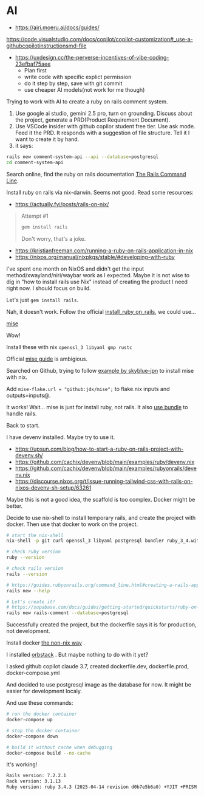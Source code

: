 # AI

- https://airi.moeru.ai/docs/guides/

https://code.visualstudio.com/docs/copilot/copilot-customization#_use-a-githubcopilotinstructionsmd-file

- https://uxdesign.cc/the-perverse-incentives-of-vibe-coding-23efbaf75aee
    - Plan first
    - write code with specific explict permission
    - do it step by step, save with git commit
    - use cheaper AI models(not work for me though)

Trying to work with AI to create a ruby on rails comment system.

1. Use google ai studio, gemini 2.5 pro, turn on grounding. Discuss about the project, generate a PRD(Product Requirement Document).
2. Use VSCode insider with github copilor student free tier. Use ask mode. Feed it the PRD. It responds with a suggestion of file structure. Tell it I want to create it by hand.
3. it says:

```bash
rails new comment-system-api --api --database=postgresql
cd comment-system-api
```

Search online, find the ruby on rails documentation [The Rails Command Line](https://guides.rubyonrails.org/command_line.html).

Install ruby on rails via nix-darwin. Seems not good. Read some resources:

- https://actually.fyi/posts/rails-on-nix/

> Attempt #1
>
> ```bash
> gem install rails
> ```
>
> Don't worry, that's a joke.

- https://kristianfreeman.com/running-a-ruby-on-rails-application-in-nix
- https://nixos.org/manual/nixpkgs/stable/#developing-with-ruby

I've spent one month on NixOS and didn't get the input method/xwayland/niri/waybar work as I expected. Maybe it is not wise to dig in "how to install rails use Nix" instead of creating the product I need right now. I should focus on build.

Let's just `gem install rails`.

Nah, it doesn't work. Follow the official [install_ruby_on_rails](https://guides.rubyonrails.org/install_ruby_on_rails.html#install-ruby-on-macos), we could use...

[mise](https://mise.jdx.dev/demo.html)

Wow!

Install these with nix `openssl_3 libyaml gmp rustc`

Official [mise guide](https://mise.jdx.dev/installing-mise.html#nix) is ambigious.

Searched on Github, trying to follow [example by skyblue-jpn](https://github.com/search?q=repo:skyblue-jpn/.dotfiles%20mise&type=code) to install mise with nix.

Add `mise-flake.url = "github:jdx/mise";` to flake.nix inputs and outputs=inputs@.

It works! Wait... mise is just for install ruby, not rails. It also [use bundle](https://mise.jdx.dev/mise-cookbook/ruby.html#a-ruby-on-rails-project) to handle rails.

Back to start.

I have devenv installed. Maybe try to use it.

- https://upsun.com/blog/how-to-start-a-ruby-on-rails-project-with-devenv.sh/
- https://github.com/cachix/devenv/blob/main/examples/ruby/devenv.nix
- https://github.com/cachix/devenv/blob/main/examples/rubyonrails/devenv.nix
- https://discourse.nixos.org/t/issue-running-tailwind-css-with-rails-on-nixos-devenv-sh-setup/63261

Maybe this is not a good idea, the scaffold is too complex. Docker might be better.

Decide to use nix-shell to install temporary rails, and create the project with docker. Then use that docker to work on the project.

```bash
# start the nix-shell
nix-shell -p git curl openssl_3 libyaml postgresql bundler ruby_3_4.withPackages'(ps: [ps.rails])'

# check ruby version
ruby --version

# check rails version
rails --version

# https://guides.rubyonrails.org/command_line.html#creating-a-rails-app
rails new --help

# Let's create it!
# https://supabase.com/docs/guides/getting-started/quickstarts/ruby-on-rails
rails new rails-comment --database=postgresql
```

Successfully created the project, but the dockerfile says it is for production, not development.

Install docker [the non-nix way](https://nixos.wiki/wiki/Docker#Running_the_docker_daemon_from_nix-the-package-manager_-_not_NixOS) .

I installed [orbstack](https://orbstack.dev/) . But maybe nothing to do with it yet?

I asked github copilot claude 3.7, created dockerfile.dev, dockerfile.prod, docker-compose.yml

And decided to use postgresql image as the database for now. It might be easier for development localy.

And use these commands:

```bash
# run the docker container
docker-compose up

# stop the docker container
docker-compose down

# build it without cache when debugging
docker-compose build --no-cache
```

It's working!

```txt
Rails version: 7.2.2.1
Rack version: 3.1.13
Ruby version: ruby 3.4.3 (2025-04-14 revision d0b7e5b6a0) +YJIT +PRISM [aarch64-linux]
```
